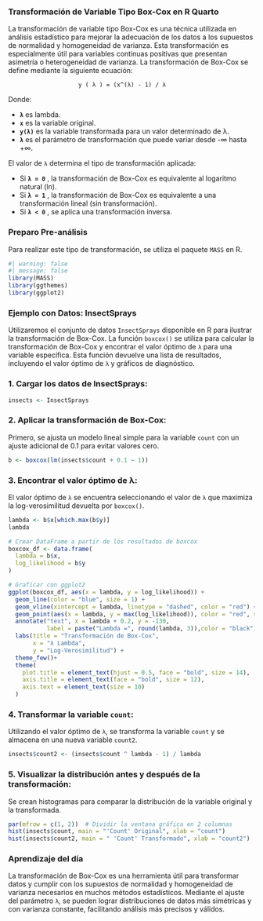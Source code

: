 ### Transformación de Variable Tipo Box-Cox en R Quarto

La transformación de variable tipo Box-Cox es una técnica utilizada en análisis estadístico para mejorar la adecuación de los datos a los supuestos de normalidad y homogeneidad de varianza. Esta transformación es especialmente útil para variables continuas positivas que presentan asimetría o heterogeneidad de varianza. La transformación de Box-Cox se define mediante la siguiente ecuación:

                        y ( λ ) = (x^(λ) - 1) / λ 

Donde:

-   **`λ`** es lambda.
-   **`x`** es la variable original.
-   **`y(λ)`** es la variable transformada para un valor determinado de λ.
-   **`λ`** es el parámetro de transformación que puede variar desde -∞ hasta +∞.


El valor de `λ` determina el tipo de transformación aplicada:


-   Si **`λ = 0`** , la transformación de Box-Cox es equivalente al logaritmo natural (ln).
-   Si **`λ = 1`** , la transformación de Box-Cox es equivalente a una transformación lineal (sin transformación).
-   Si **`λ < 0`** , se aplica una transformación inversa.


### Preparo Pre-análisis

Para realizar este tipo de transformación, se utiliza el paquete `MASS` en R.

```r
#| warning: false
#| message: false
library(MASS)
library(ggthemes)
library(ggplot2)
```

### Ejemplo con Datos: InsectSprays

Utilizaremos el conjunto de datos `InsectSprays` disponible en R para ilustrar la transformación de Box-Cox. La función `boxcox()` se utiliza para calcular la transformación de Box-Cox y encontrar el valor óptimo de `λ` para una variable específica. Esta función devuelve una lista de resultados, incluyendo el valor óptimo de `λ` y gráficos de diagnóstico.

### 1. **Cargar los datos de InsectSprays**:

```r
insects <- InsectSprays
```

### 2. **Aplicar la transformación de Box-Cox**:

Primero, se ajusta un modelo lineal simple para la variable `count` con un ajuste adicional de 0.1 para evitar valores cero.

```r
b <- boxcox(lm(insects$count + 0.1 ~ 1))
```

### 3. **Encontrar el valor óptimo de λ**:

El valor óptimo de `λ` se encuentra seleccionando el valor de `λ` que maximiza la log-verosimilitud devuelta por `boxcox()`.

```r
lambda <- b$x[which.max(b$y)]
lambda
```


```r
# Crear DataFrame a partir de los resultados de boxcox
boxcox_df <- data.frame(
  lambda = b$x,
  log_likelihood = b$y
)

# Graficar con ggplot2
ggplot(boxcox_df, aes(x = lambda, y = log_likelihood)) +
  geom_line(color = "blue", size = 1) +
  geom_vline(xintercept = lambda, linetype = "dashed", color = "red") +
  geom_point(aes(x = lambda, y = max(log_likelihood)), color = "red", size = 1) +
  annotate("text", x = lambda + 0.2, y = -130,
           label = paste("Lambda =", round(lambda, 3)),color = "black") +
  labs(title = "Transformación de Box-Cox",
       x = "λ Lambda",
       y = "Log-Verosimilitud") +
  theme_few()+
  theme(
    plot.title = element_text(hjust = 0.5, face = "bold", size = 14),
    axis.title = element_text(face = "bold", size = 12),
    axis.text = element_text(size = 10)
  )
```


### 4. **Transformar la variable `count`**:

Utilizando el valor óptimo de `λ`, se transforma la variable `count` y se almacena en una nueva variable `count2`.

```r
insects$count2 <- (insects$count ^ lambda - 1) / lambda
```

### 5. **Visualizar la distribución antes y después de la transformación**:

Se crean histogramas para comparar la distribución de la variable original y la transformada.

```r
par(mfrow = c(1, 2))  # Dividir la ventana gráfica en 2 columnas
hist(insects$count, main = "'Count' Original", xlab = "count")
hist(insects$count2, main = " 'Count' Transformado", xlab = "count2")
```


### Aprendizaje del día

La transformación de Box-Cox es una herramienta útil para transformar datos y cumplir con los supuestos de normalidad y homogeneidad de varianza necesarios en muchos métodos estadísticos. Mediante el ajuste del parámetro `λ`, se pueden lograr distribuciones de datos más simétricas y con varianza constante, facilitando análisis más precisos y válidos.